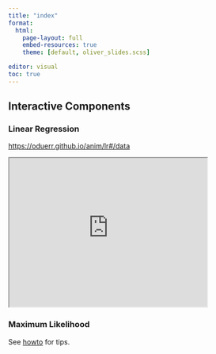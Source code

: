 ```yaml
---
title: "index"
format: 
  html:
    page-layout: full
    embed-resources: true 
    theme: [default, oliver_slides.scss]

editor: visual
toc: true
---
```


## Interactive Components

### Linear Regression
<https://oduerr.github.io/anim/lr#/data>
```{=html}
<iframe width="400" height="300" src="https://oduerr.github.io/anim/lr#/data" title="Quarto Documentation"></iframe>
```

### Maximum Likelihood

See [howto](howto) for tips.
